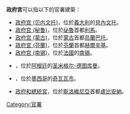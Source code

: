 '''政府宮'''可以指以下的官署建築：

* [[政府宫_(贝内文托)|政府宫 (贝内文托)]]，位於[[義大利|義大利]]的[[貝內文托|貝內文托]]。
* [[政府宫_(秘鲁)|政府宫 (秘鲁)]]，位於[[祕魯|祕魯]]首都[[利馬|利馬]]。
* [[政府宫_(蒙古)|政府宫 (蒙古)]]，位於[[蒙古国|蒙古]]首都[[烏蘭巴托|烏蘭巴托]]。
* [[政府宮_(芬蘭)|政府宮 (芬蘭)]]，位於[[芬蘭|芬蘭]]首都[[赫爾辛基|赫爾辛基]]。
* [[政府宫_(南锡)|政府宫 (南锡)]]，位於[[法國|法國]]的[[南锡|南锡]]。
* {{link-en|圖庫曼政府宮|Tucumán Government Palace}}，位於[[阿根廷|阿根廷]]的[[圣米格尔-德图库曼|圣米格尔-德图库曼]]。
* {{link-en|政府宮 (奇瓦瓦)|Government Palace of Chihuahua}}，位於[[墨西哥|墨西哥]]的[[奇瓦瓦市|奇瓦瓦市]]。
* [[政府和總統宮|政府和總統宮]]，位於[[斯洛維尼亞|斯洛維尼亞]]首都[[盧比安納|盧比安納]]。

{{disambig|Z政|Cat=三字建築物消歧義}}
[[Category:官署|Category:官署]]